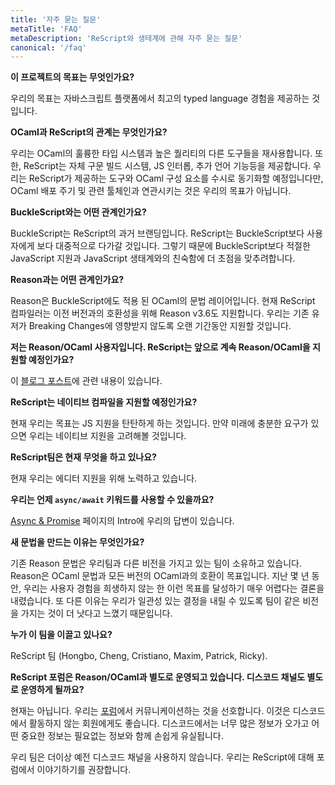 ```yaml
---
title: '자주 묻는 질문'
metaTitle: 'FAQ'
metaDescription: 'ReScript와 생테계에 관해 자주 묻는 질문'
canonical: '/faq'
---
```


**이 프로젝트의 목표는 무엇인가요?**

우리의 목표는 자바스크립트 플랫폼에서 최고의 typed language 경험을 제공하는 것입니다.

**OCaml과 ReScript의 관계는 무엇인가요?**

우리는 OCaml의 훌륭한 타입 시스템과 높은 퀄리티의 다른 도구들을 재사용합니다. 또한, ReScript는 자체 구문 빌드 시스템, JS 인터롭, 추가 언어 기능등을 제공합니다. 우리는 ReScript가 제공하는 도구와 OCaml 구성 요소를 수시로 동기화할 예정입니다만, OCaml 배포 주기 및 관련 툴체인과 연관시키는 것은 우리의 목표가 아닙니다. 

**BuckleScript와는 어떤 관계인가요?**

BuckleScript는 ReScript의 과거 브랜딩입니다. ReScript는 BuckleScript보다 사용자에게 보다 대중적으로 다가갈 것입니다. 그렇기 때문에 BuckleScript보다 적절한 JavaScript 지원과 JavaScript 생태계와의 친숙함에 더 초점을 맞추려합니다.

**Reason과는 어떤 관계인가요?**

Reason은 BuckleScript에도 적용 된 OCaml의 문법 레이어입니다. 현재 ReScript 컴파일러는 이전 버전과의 호환성을 위해 Reason v3.6도 지원합니다. 우리는 기존 유저가 Breaking Changes에 영향받지 않도록 오랜 기간동안 지원할 것입니다.

**저는 Reason/OCaml 사용자입니다. ReScript는 앞으로 계속 Reason/OCaml을 지원할 예정인가요?**

이 [블로그 포스트](https://reasonml.org/blog/a-note-on-bucklescripts-future-commitments)에 관련 내용이 있습니다.

**ReScript는 네이티브 컴파일을 지원할 예정인가요?**

현재 우리는 목표는 JS 지원을 탄탄하게 하는 것입니다. 만약 미래에 충분한 요구가 있으면 우리는 네이티브 지원을 고려해볼 것입니다.

**ReScript팀은 현재 무엇을 하고 있나요?** 

현재 우리는 에디터 지원을 위해 노력하고 있습니다.

**우리는 언제 `async/await` 키워드를 사용할 수 있을까요?**

[Async & Promise](/Language-Features/19-Async-Promise) 페이지의 Intro에 우리의 답변이 있습니다.

**새 문법을 만드는 이유는 무엇인가요?**

기존 Reason 문법은 우리팀과 다른 비전을 가지고 있는 팀이 소유하고 있습니다. Reason은 OCaml 문법과 모든 버전의 OCaml과의 호환이 목표입니다. 지난 몇 년 동안, 우리는 사용자 경험을 희생하지 않는 한 이런 목표를 달성하기 매우 어렵다는 결론을 내렸습니다. 또 다른 이유는 우리가 일관성 있는 결정을 내릴 수 있도록 팀이 같은 비전을 가지는 것이 더 낫다고 느꼈기 때문입니다.

**누가 이 팀을 이끌고 있나요?**

ReScript 팀 (Hongbo, Cheng, Cristiano, Maxim, Patrick, Ricky).

**ReScript 포럼은 Reason/OCaml과 별도로 운영되고 있습니다. 디스코드 채널도 별도로 운영하게 될까요?**

현재는 아닙니다. 우리는 [포럼](https://forum.rescript-lang.org)에서 커뮤니케이션하는 것을 선호합니다. 이것은 디스코드에서 활동하지 않는 회원에게도 좋습니다. 디스코드에서는 너무 많은 정보가 오가고 어떤 중요한 정보는 필요없는 정보와 함께 손쉽게 유실됩니다. 

우리 팀은 더이상 예전 디스코드 채널을 사용하지 않습니다. 우리는 ReScript에 대해 포럼에서 이야기하기를 권장합니다.
